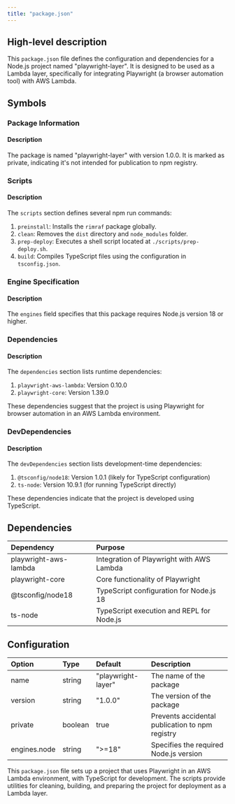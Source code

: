 ```yaml
---
title: "package.json"
---
```


## High-level description
This `package.json` file defines the configuration and dependencies for a Node.js project named "playwright-layer". It is designed to be used as a Lambda layer, specifically for integrating Playwright (a browser automation tool) with AWS Lambda.

## Symbols

### Package Information
#### Description
The package is named "playwright-layer" with version 1.0.0. It is marked as private, indicating it's not intended for publication to npm registry.

### Scripts
#### Description
The `scripts` section defines several npm run commands:

1. `preinstall`: Installs the `rimraf` package globally.
2. `clean`: Removes the `dist` directory and `node_modules` folder.
3. `prep-deploy`: Executes a shell script located at `./scripts/prep-deploy.sh`.
4. `build`: Compiles TypeScript files using the configuration in `tsconfig.json`.

### Engine Specification
#### Description
The `engines` field specifies that this package requires Node.js version 18 or higher.

### Dependencies
#### Description
The `dependencies` section lists runtime dependencies:

1. `playwright-aws-lambda`: Version 0.10.0
2. `playwright-core`: Version 1.39.0

These dependencies suggest that the project is using Playwright for browser automation in an AWS Lambda environment.

### DevDependencies
#### Description
The `devDependencies` section lists development-time dependencies:

1. `@tsconfig/node18`: Version 1.0.1 (likely for TypeScript configuration)
2. `ts-node`: Version 10.9.1 (for running TypeScript directly)

These dependencies indicate that the project is developed using TypeScript.

## Dependencies
| Dependency | Purpose |
|:-----------|:--------|
| playwright-aws-lambda | Integration of Playwright with AWS Lambda |
| playwright-core | Core functionality of Playwright |
| @tsconfig/node18 | TypeScript configuration for Node.js 18 |
| ts-node | TypeScript execution and REPL for Node.js |

## Configuration
| Option | Type | Default | Description |
|:-------|:-----|:--------|:------------|
| name | string | "playwright-layer" | The name of the package |
| version | string | "1.0.0" | The version of the package |
| private | boolean | true | Prevents accidental publication to npm registry |
| engines.node | string | "&gt;=18" | Specifies the required Node.js version |

This `package.json` file sets up a project that uses Playwright in an AWS Lambda environment, with TypeScript for development. The scripts provide utilities for cleaning, building, and preparing the project for deployment as a Lambda layer.